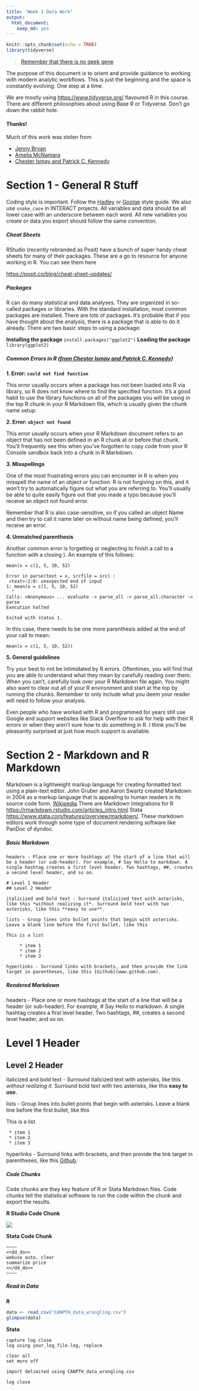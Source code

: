 ```yaml
---
title: "Week 1 Data Work"
output:
  html_document:
    keep_md: yes
---
```


```r
knitr::opts_chunk$set(echo = TRUE)
library(tidyverse)
```

> [Remember that there is no geek gene](http://journals.plos.org/ploscompbiol/article?id=10.1371/journal.pcbi.1006023)

The purpose of this document is to orient and provide guidance to working with modern analytic workflows. This is just the beginning and the space is constantly evolving. One step at a time. 

We are mostly using [https://www.tidyverse.org/](Tidyverse) flavoured R in this course. There are different philosophies about using Base R or Tidyverse. Don't go down the rabbit hole. 

#### Thanks!

Much of this work was stolen from

- [Jenny Bryan](https://twitter.com/JennyBryan)
- [Amelia McNamara](https://twitter.com/AmeliaMN)
- [Chester Ismay and Patrick C. Kennedy](https://ismayc.github.io/rbasics-book/index.html)

# Section 1 - General R Stuff

Coding style is important. Follow the [Hadley](http://adv-r.had.co.nz/Style.html) or [Goolge](https://google.github.io/styleguide/Rguide.xml) style guide. We also use `snake_case` in INTERACT projects. All variables and data should be all lower case with an underscore between each word. All new variables you create or data you export should follow the same convention. 

##### Cheat Sheets

RStudio (recently rebranded as Posit) have a bunch of super handy cheat sheets for many of their packages. These are a go to resource for anyone working in R. You can see them here

[https://posit.co/blog/cheat-sheet-updates/](https://posit.co/blog/cheat-sheet-updates)

##### Packages

R can do many statistical and data analyses. They are organized in so-called packages or libraries. With the standard installation, most common packages are installed. There are lots of packages. It’s probable that if you have thought about the analysis, there is a package that is able to do it already. There are two basic steps to using a package:

**Installing the package**
`install.packages("ggplot2")`
**Loading the package**
`library(ggplot2)`

##### Common Errors in R ([from Chester Ismay and Patrick C. Kennedy](https://ismayc.github.io/rbasics-book/index.html))

**1. Error: `could not find function`**

This error usually occurs when a package has not been loaded into R via library, so R does not know where to find the specified function. It’s a good habit to use the library functions on all of the packages you will be using in the top R chunk in your R Markdown file, which is usually given the chunk name setup.  

**2. Error: `object not found`**

This error usually occurs when your R Markdown document refers to an object that has not been defined in an R chunk at or before that chunk. You’ll frequently see this when you’ve forgotten to copy code from your R Console sandbox back into a chunk in R Markdown.  

**3. Misspellings**

One of the most frustrating errors you can encounter in R is when you misspell the name of an object or function. R is not forgiving on this, and it won’t try to automatically figure out what you are referring to. You’ll usually be able to quite easily figure out that you made a typo because you’ll receive an object not found error.

Remember that R is also case-sensitive, so if you called an object Name and then try to call it name later on without name being defined, you’ll receive an error.

**4. Unmatched parenthesis**

Another common error is forgetting or neglecting to finish a call to a function with a closing ). An example of this follows:

`mean(x = c(1, 5, 10, 52)`  

```
Error in parse(text = x, srcfile = src) :
 <text>:2:0: unexpected end of input
1: mean(x = c(1, 5, 10, 52)
  ^
Calls: <Anonymous> ... evaluate -> parse_all -> parse_all.character -> parse
Execution halted

Exited with status 1.
```

In this case, there needs to be one more parenthesis added at the end of your call to mean:

`mean(x = c(1, 5, 10, 52))`

**5. General guidelines**

Try your best to not be intimidated by R errors. Oftentimes, you will find that you are able to understand what they mean by carefully reading over them. When you can’t, carefully look over your R Markdown file again. You might also want to clear out all of your R environment and start at the top by running the chunks. Remember to only include what you deem your reader will need to follow your analysis.

Even people who have worked with R and programmed for years still use Google and support websites like Stack Overflow to ask for help with their R errors or when they aren’t sure how to do something in R. I think you’ll be pleasantly surprised at just how much support is available.

# Section 2 - Markdown and R Markdown

Markdown is a lightweight markup language for creating formatted text using a plain-text editor. John Gruber and Aaron Swartz created Markdown in 2004 as a markup language that is appealing to human readers in its source code form. [Wikipedia](https://en.wikipedia.org/wiki/Markdown) There are Markdown integrations for R [https://rmarkdown.rstudio.com/articles_intro.html](RMarkdown) Stata [https://www.stata.com/features/overview/markdown/](Stata Markdown). These markdown editors work through some type of document rendering software like PanDoc of dyndoc. 

##### Basic Markdown

```{}
headers - Place one or more hashtags at the start of a line that will be a header (or sub-header). For example, # Say Hello to markdown. A single hashtag creates a first level header. Two hashtags, ##, creates a second level header, and so on.

# Level 1 Header
## Level 2 Header

italicized and bold text - Surround italicized text with asterisks, like this *without realizing it*. Surround bold text with two asterisks, like this **easy to use**.

lists - Group lines into bullet points that begin with asterisks. Leave a blank line before the first bullet, like this

This is a list

     * item 1
     * item 2
     * item 3

hyperlinks - Surround links with brackets, and then provide the link target in parentheses, like this [Github](www.github.com).
```

##### Rendered Markdown

headers - Place one or more hashtags at the start of a line that will be a header (or sub-header). For example, # Say Hello to markdown. A single hashtag creates a first level header. Two hashtags, ##, creates a second level header, and so on.

# Level 1 Header
## Level 2 Header

italicized and bold text - Surround italicized text with asterisks, like this *without realizing it*. Surround bold text with two asterisks, like this **easy to use**.

lists - Group lines into bullet points that begin with asterisks. Leave a blank line before the first bullet, like this

This is a list

     * item 1
     * item 2
     * item 3

hyperlinks - Surround links with brackets, and then provide the link target in parentheses, like this [Github](www.github.com).

##### Code Chunks

Code chunks are they key feature of R or Stata Markdown files. Code chunks tell the statistical software to run the code within the chunk and export the results. 

__R Studio Code Chunk__

![](image1.png)

__Stata Code Chunk__

```{}
~~~~
<<dd_do>>
webuse auto, clear
summarize price
<</dd_do>>
~~~~
```

##### Read in Data

__R__

```r
data <- read_csv("CANPTH_data_wrangling.csv")
glimpse(data)
```

__Stata__

```{}
capture log close
log using your_log_file.log, replace

clear all
set more off

import delimited using CANPTH_data_wrangling.csv

log close 
```



